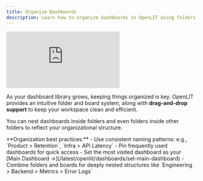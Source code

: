 ```yaml
---
title: Organize Dashboards
description: Learn how to organize dashboards in OpenLIT using folders, boards, and drag-and-drop for better structure and navigation.
---
```



<iframe className="w-full aspect-video" src="https://www.youtube.com/embed/bHwVbJIA6_s?list=PLgErWFh-dyiGp9yUDnnx67wHEeNqzzMXZ" title="How to Drag and Drop to Organize Dashboards on OpenLIT – Easy Dashboard Management" frameborder="0" allow="accelerometer; autoplay; clipboard-write; encrypted-media; gyroscope; picture-in-picture; web-share" referrerpolicy="strict-origin-when-cross-origin" allowfullscreen></iframe>

As your dashboard library grows, keeping things organized is key. OpenLIT provides an intuitive folder and board system, along with **drag-and-drop support** to keep your workspace clean and efficient.

You can nest dashboards inside folders and even folders inside other folders to reflect your organizational structure.

<Tip>
**Organization best practices:**
- Use consistent naming patterns: e.g., `Product > Retention`, `Infra > API Latency`
- Pin frequently used dashboards for quick access
- Set the most visited dashboard as your [Main Dashboard →](/latest/openlit/dashboards/set-main-dashboard)
- Combine folders and boards for deeply nested structures like `Engineering > Backend > Metrics > Error Logs`
</Tip>


